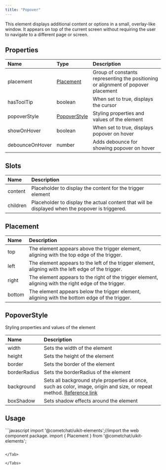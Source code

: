 ```yaml
---
title: "Popover"
---
```


This element displays additional content or options in a small, overlay-like window. It appears on top of the current screen without requiring the user to navigate to a different page or screen.

## Properties

| Name            | Type                                                     | Description                                                                       |
| :--------------- | :-------------------------------------------------------- | :--------------------------------------------------------------------------------- |
| placement       | [Placement](/web-elements/pop-over#placement)       | Group of constants representing the positioning or alignment of popover placement |
| hasToolTip      | boolean                                                  | When set to true, displays the cursor                                             |
| popoverStyle    | [PopoverStyle](/web-elements/pop-over#popoverstyle) | Styling properties and values of the element                                      |
| showOnHover     | boolean                                                  | When set to true, displays popover on hover                                       |
| debounceOnHover | number                                                   | Adds debounce for showing popover on hover                                        |

## Slots

| Name     | Description                                                                                     |
| :-------- | :----------------------------------------------------------------------------------------------- |
| content  | Placeholder to display the content for the trigger element                                      |
| children | Placeholder to display the actual content that will be displayed when the popover is triggered. |

## Placement

| Name   | Description                                                                                           |
| :------ | :----------------------------------------------------------------------------------------------------- |
| top    | The element appears above the trigger element, aligning with the top edge of the trigger.             |
| left   | The element appears to the left of the trigger element, aligning with the left edge of the trigger.   |
| right  | The element appears to the right of the trigger element, aligning with the right edge of the trigger. |
| bottom | The element appears below the trigger element, aligning with the bottom edge of the trigger.          |

## PopoverStyle

Styling properties and values of the element

| Name         | Description                                                                                                                                                                          |
| :------------ | :------------------------------------------------------------------------------------------------------------------------------------------------------------------------------------ |
| width        | Sets the width of the element                                                                                                                                                        |
| height       | Sets the height of the element                                                                                                                                                       |
| border       | Sets the border of the element                                                                                                                                                       |
| borderRadius | Sets the borderRadius of the element                                                                                                                                                 |
| background   | Sets all background style properties at once, such as color, image, origin and size, or repeat method. [Reference link](https://developer.mozilla.org/en-US/docs/Web/CSS/background) |
| boxShadow    | Sets shadow effects around the element                                                                                                                                               |

## Usage

<Tabs>
<Tab title="JavaScript">
```javascript
import '@cometchat/uikit-elements';//import the web component package.
import { Placement } from '@cometchat/uikit-elements';

<cometchat-popover placement="Placement.top" hasToolTip="true"></cometchat-popover>
```

</Tab>

</Tabs>
